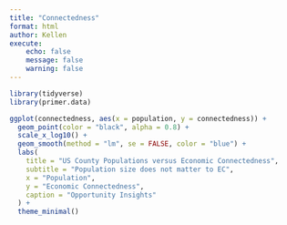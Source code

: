 ```yaml
---
title: "Connectedness"
format: html
author: Kellen
execute:
    echo: false
    message: false
    warning: false
---
```



```r
library(tidyverse)
library(primer.data)
```

```r
ggplot(connectedness, aes(x = population, y = connectedness)) +
  geom_point(color = "black", alpha = 0.8) +
  scale_x_log10() +
  geom_smooth(method = "lm", se = FALSE, color = "blue") +
  labs(
    title = "US County Populations versus Economic Connectedness",
    subtitle = "Population size does not matter to EC",
    x = "Population",
    y = "Economic Connectedness",
    caption = "Opportunity Insights"
  ) +
  theme_minimal()
```
